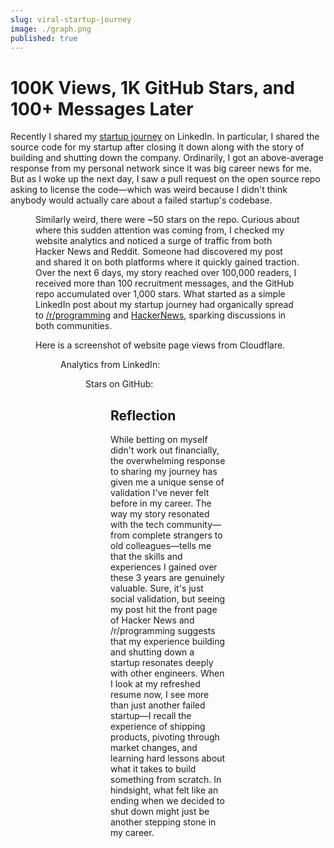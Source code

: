 ```yaml
---
slug: viral-startup-journey
image: ./graph.png
published: true
---
```



# 100K Views, 1K GitHub Stars, and 100+ Messages Later

Recently I shared my [startup journey](/blog/closing-my-startup) on LinkedIn. In
particular, I shared the source code for my startup after closing it down along
with the story of building and shutting down the company. Ordinarily, I got an
above-average response from my personal network since it was big career news for
me. But as I woke up the next day, I saw a pull request on the open source repo
asking to license the code—which was weird because I didn't think anybody would
actually care about a failed startup's codebase.

<Figure
src={require("./github.png").default}
caption="Screenshot of the GitHub Issue that was created at 5AM PST while I was asleep"
/>

Similarly weird, there were ~50 stars on the repo. Curious about where this sudden
attention was coming from, I checked my website analytics and noticed a surge of
traffic from both Hacker News and Reddit. Someone had discovered my post and
shared it on both platforms where it quickly gained traction. Over the next 6
days, my story reached over 100,000 readers, I received more than 100
recruitment messages, and the GitHub repo accumulated over 1,000 stars. What
started as a simple LinkedIn post about my startup journey had organically spread
to [/r/programming](https://www.reddit.com/r/programming/comments/1hg9mu3/after_3_years_i_failed_heres_all_my_startups_code/)
and [HackerNews](https://news.ycombinator.com/item?id=42440886), sparking
discussions in both communities.

Here is a screenshot of website page views from Cloudflare.

<Figure
  src={require("./graph.png").default}
  caption="Screenshot of web analytics from Cloudflare showing page views over the past 7 days (12-16-2024 to 12-23-2024)"
/>

Analytics from LinkedIn:

<Figure
  src={require("./li.png").default}
  caption="Screenshot of Post analytics from LinkedIn taken on 12-23-2024"
/>

Stars on GitHub:

<Figure
  src={require("./stars.png").default}
  caption="Screenshot of open source GitHub repo for my startup taken on 12-23-2024"
/>


## Reflection

While betting on myself didn't work out financially, the overwhelming response
to sharing my journey has given me a unique sense of validation I've never felt
before in my career. The way my story resonated with the tech community—from
complete strangers to old colleagues—tells me that the skills and experiences I
gained over these 3 years are genuinely valuable. Sure, it's just social
validation, but seeing my post hit the front page of Hacker News and
/r/programming suggests that my experience building and shutting down a startup
resonates deeply with other engineers. When I look at my refreshed resume now, I
see more than just another failed startup—I recall the experience of shipping
products, pivoting through market changes, and learning hard lessons about what
it takes to build something from scratch. In hindsight, what felt like an ending
when we decided to shut down might just be another stepping stone in my career.
